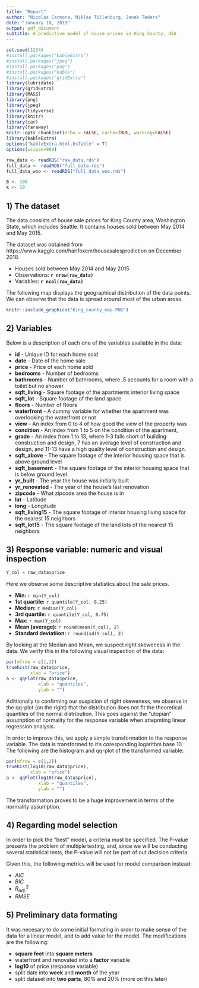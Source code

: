 ```yaml
---
title: "Report"
author: "Nicolas Carmona, Niklas Tillenburg, Janek Teders"
date: "January 18, 2019"
output: pdf_document
subtitle: A predictive model of house prices in King County, USA
---
```


```r
set.seed(1234)
#install.packages("kableExtra")
#install.packages("jpeg")
#install.packages("png")
#install.packages("kable")
#install.packages("gridExtra")
library(lubridate)
library(gridExtra)
library(MASS)
library(png)
library(jpeg)
library(tidyverse)
library(knitr)
library(car)
library(faraway)
knitr::opts_chunk$set(echo = FALSE, cache=TRUE, warning=FALSE)
library(kableExtra)
options("kableExtra.html.bsTable" = T)
options(scipen=999)

raw_data <- readRDS("raw_data.rds")
full_data <- readRDS("full_data.rds")
full_data_woo <- readRDS("full_data_woo.rds")

B <- 100
k <- 10
```


## 1) The dataset

The data consists of house sale prices for King County area, Washington State, which includes Seattle. It contains houses sold between May 2014 and May 2015.

The dataset was obtained from https://www.kaggle.com/harlfoxem/housesalesprediction on December 2018.

- Houses sold between May 2014 and May 2015
- Observations: **`r nrow(raw_data)`**
- Variables: **`r ncol(raw_data)`**

The following map displays the geographical distribution of the data points. We can observe that the data is spread around most of the urban areas.

```r
knitr::include_graphics("King_county_map.PNG")
```

## 2) Variables

Below is a description of each one of the variables avaliable in the data:

* **id** - Unique ID for each home sold
* **date** - Date of the home sale 
* **price** - Price of each home sold 
* **bedrooms** - Number of bedrooms 
* **bathrooms** - Number of bathrooms, where .5 accounts for a room with a toilet but no shower 
* **sqft_living** - Square footage of the apartments interior living space 
* **sqft_lot** - Square footage of the land space 
* **floors** - Number of floors 
* **waterfront** - A dummy variable for whether the apartment was overlooking the waterfront or not 
* **view** - An index from 0 to 4 of how good the view of the property was 
* **condition** - An index from 1 to 5 on the condition of the apartment, 
* **grade** - An index from 1 to 13, where 1-3 falls short of building construction and design, 7 has an average level of construction and design, and 11-13 have a high quality level of construction and design. 
* **sqft_above** - The square footage of the interior housing space that is above ground level 
* **sqft_basement** - The square footage of the interior housing space that is below ground level 
* **yr_built** - The year the house was initially built 
* **yr_renovated** - The year of the house’s last renovation 
* **zipcode** - What zipcode area the house is in 
* **lat** - Latitude 
* **long** - Longitude 
* **sqft_living15** - The square footage of interior housing living space for the nearest 15 neighbors 
* **sqft_lot15** - The square footage of the land lots of the nearest 15 neighbors 


## 3) Response variable: numeric and visual inspection

```r
Y_col = raw_data$price
```

Here we observe some descriptive statistics about the sale prices.

* **Min:** `r min(Y_col)`
* **1st quartile:** `r quantile(Y_col, 0.25)`
* **Median:** `r median(Y_col)`
* **3rd quartile:** `r quantile(Y_col, 0.75)`
* **Max:** `r max(Y_col)`
* **Mean (average):** `r round(mean(Y_col), 2)`
* **Standard deviatiion:** `r round(sd(Y_col), 2)`

By looking at the Median and Mean, we suspect right skeweness in the data. We verify this in the following visual inspection of the data:

```r
par(mfrow = c(1,2))
truehist(raw_data$price,
         xlab = "price")
a <- qqPlot(raw_data$price,
            xlab = "quantiles",
            ylab = "")
```

Adittionally to confirming our suspicion of right skeweness, we observe in the qq-plot (on the right) that the distribution does not fit the theoretical quantiles of the normal distribution. This goes against the "utopian" assumption of normality for the response variable when attepmting linear regression analysis. 

In order to improve this, we apply a simple transformation to the response variable. The data is transformed to it's coresponding logarithm base 10. The following are the histogram and qq-plot of the transformed variable:

```r
par(mfrow = c(1,2))
truehist(log10(raw_data$price),
         xlab = "price")
a <- qqPlot(log10(raw_data$price),
            xlab = "quantiles",
            ylab = "")
```


The transformation proves to be a huge improvement in terms of the normality assumption.

## 4) Regarding model selection

In order to pick the "best" model, a criteria must be specified. The P-value presents the problem of multiple testing, and, since we will be conducting several statistical tests, the P-value will not be part of out decision criteria.

Given this, the following metrics will be used for model comparison instead:
 
* $AIC$
* $BIC$
* $R^2_{adj.}$
* $RMSE$


## 5) Preliminary data formating

It was necesary to do some initial formating in order to make sense of the data for a linear model, and to add value for the model. The modifications are the following:

  - **square feet** into **square meters**
  - waterfront and renovated into a **factor** variable
  - **log10** of price (response variable)
  - split date into **week** and **month** of the year
  - split dataset into **two parts**, 80% and 20% (more on this later)






